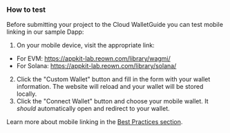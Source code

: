 ### How to test

Before submitting your project to the Cloud WalletGuide you can test mobile linking in our sample Dapp:

1. On your mobile device, visit the appropriate link:
- For EVM: https://appkit-lab.reown.com/library/wagmi/
- For Solana: https://appkit-lab.reown.com/library/solana/

2. Click the "Custom Wallet" button and fill in the form with your wallet information. The website will reload and your wallet will be stored locally.
3. Click the "Connect Wallet" button and choose your mobile wallet. It _should_ automatically open and redirect to your wallet.

Learn more about mobile linking in the [Best Practices section](../best-practices#2-mobile-linking).
